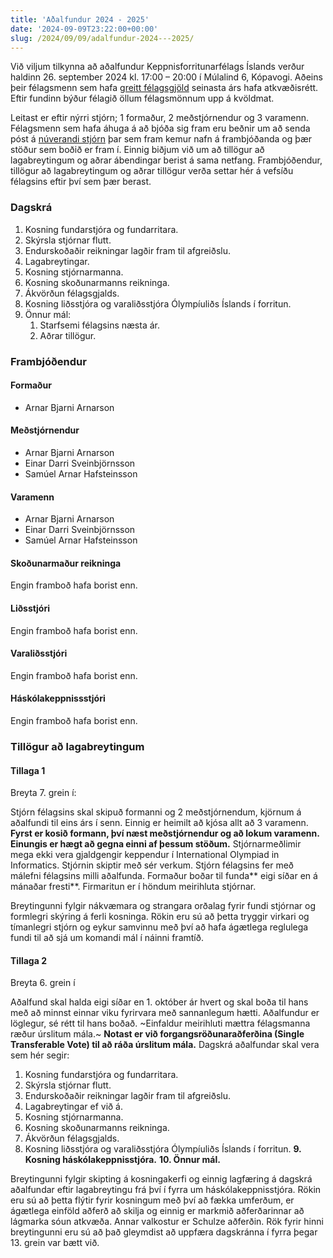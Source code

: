```yaml
---
title: 'Aðalfundur 2024 - 2025'
date: '2024-09-09T23:22:00+00:00'
slug: /2024/09/09/adalfundur-2024---2025/
---
```


Við viljum tilkynna að aðalfundur Keppnisforritunarfélags Íslands verður haldinn 26. september 2024 kl. 17:00 – 20:00 í Múlalind 6, Kópavogi.
Aðeins þeir félagsmenn sem hafa [greitt félagsgjöld](/felagsadild/) seinasta árs hafa atkvæðisrétt.
Eftir fundinn býður félagið öllum félagsmönnum upp á kvöldmat.

Leitast er eftir nýrri stjórn; 1 formaður, 2 meðstjórnendur og 3 varamenn.
Félagsmenn sem hafa áhuga á að bjóða sig fram eru beðnir um að senda póst á
[núverandi stjórn](mailto:keppnisforritun@gmail.com) þar sem fram kemur nafn á
frambjóðanda og þær stöður sem boðið er fram í.
Einnig biðjum við um að tillögur að lagabreytingum og aðrar ábendingar berist á sama netfang.
Frambjóðendur, tillögur að lagabreytingum og aðrar tillögur verða settar hér á vefsíðu félagsins eftir því sem þær berast.

### Dagskrá

1. Kosning fundarstjóra og fundarritara.
2. Skýrsla stjórnar flutt.
3. Endurskoðaðir reikningar lagðir fram til afgreiðslu.
4. Lagabreytingar.
5. Kosning stjórnarmanna.
6. Kosning skoðunarmanns reikninga.
7. Ákvörðun félagsgjalds.
8. Kosning liðsstjóra og varaliðsstjóra Ólympíuliðs Íslands í forritun.
9. Önnur mál:
    1. Starfsemi félagsins næsta ár.
    2. Aðrar tillögur.

### Frambjóðendur

#### Formaður

- Arnar Bjarni Arnarson

#### Meðstjórnendur

- Arnar Bjarni Arnarson
- Einar Darri Sveinbjörnsson
- Samúel Arnar Hafsteinsson

#### Varamenn

- Arnar Bjarni Arnarson
- Einar Darri Sveinbjörnsson
- Samúel Arnar Hafsteinsson

#### Skoðunarmaður reikninga

Engin framboð hafa borist enn.

#### Liðsstjóri

Engin framboð hafa borist enn.

#### Varaliðsstjóri

Engin framboð hafa borist enn.

#### Háskólakeppnissstjóri

Engin framboð hafa borist enn.

### Tillögur að lagabreytingum

#### Tillaga 1

Breyta 7. grein í:

Stjórn félagsins skal skipuð formanni og 2 meðstjórnendum, kjörnum á aðalfundi til eins árs í senn.
Einnig er heimilt að kjósa allt að 3 varamenn.
**Fyrst er kosið formann, því næst meðstjórnendur og að lokum varamenn.**
**Einungis er hægt að gegna einni af þessum stöðum.**
Stjórnarmeðlimir mega ekki vera gjaldgengir keppendur í International Olympiad in Informatics.
Stjórnin skiptir með sér verkum.
Stjórn félagsins fer með málefni félagsins milli aðalfunda.
Formaður boðar til funda** eigi síðar en á mánaðar fresti**.
Firmaritun er í höndum meirihluta stjórnar.

Breytingunni fylgir nákvæmara og strangara orðalag fyrir fundi stjórnar og formlegri skýring á ferli kosninga.
Rökin eru sú að þetta tryggir virkari og tímanlegri stjórn og eykur samvinnu með því að hafa ágætlega reglulega fundi til að sjá um komandi mál í náinni framtíð.

#### Tillaga 2

Breyta 6. grein í

Aðalfund skal halda eigi síðar en 1. október ár hvert og skal boða til hans með að minnst einnar viku fyrirvara með sannanlegum hætti.
Aðalfundur er löglegur, sé rétt til hans boðað.
~Einfaldur meirihluti mættra félagsmanna ræður úrslitum mála.~
**Notast er við forgangsröðunaraðferðina (Single Transferable Vote) til að ráða úrslitum mála.**
Dagskrá aðalfundar skal vera sem hér segir:

1. Kosning fundarstjóra og fundarritara.
2. Skýrsla stjórnar flutt.
3. Endurskoðaðir reikningar lagðir fram til afgreiðslu.
4. Lagabreytingar ef við á.
5. Kosning stjórnarmanna.
6. Kosning skoðunarmanns reikninga.
7. Ákvörðun félagsgjalds.
8. Kosning liðsstjóra og varaliðsstjóra Ólympíuliðs Íslands í forritun.
**9. Kosning háskólakeppnisstjóra.**
**10. Önnur mál.**

Breytingunni fylgir skipting á kosningakerfi og einnig lagfæring á dagskrá aðalfundar eftir lagabreytingu frá því í fyrra um háskólakeppnisstjóra.
Rökin eru sú að þetta flýtir fyrir kosningum með því að fækka umferðum, er ágætlega einföld aðferð að skilja og einnig er markmið aðferðarinnar að lágmarka sóun atkvæða. Annar valkostur er Schulze aðferðin.
Rök fyrir hinni breytingunni eru sú að það gleymdist að uppfæra dagskránna í fyrra þegar 13. grein var bætt við.
